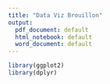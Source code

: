 ```yaml
---
title: "Data Viz Brouillon"
output:
  pdf_document: default
  html_notebook: default
  word_document: default
---
```


```r
library(ggplot2)
library(dplyr)
```